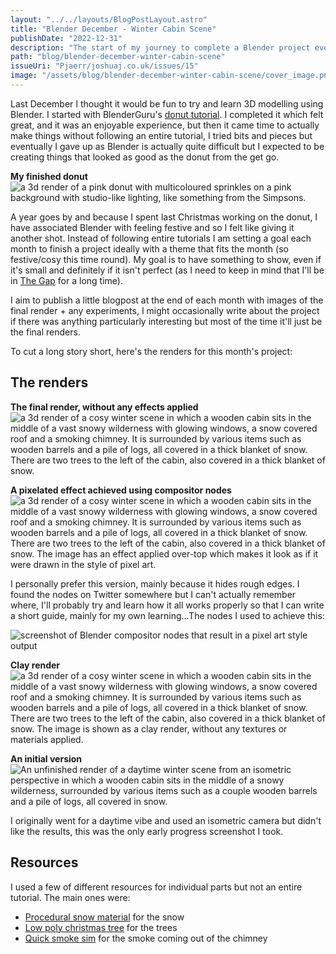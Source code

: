 ```yaml
---
layout: "../../layouts/BlogPostLayout.astro"
title: "Blender December - Winter Cabin Scene"
publishDate: "2022-12-31"
description: "The start of my journey to complete a Blender project every month. This month is a cosy winter cabin scene."
path: "blog/blender-december-winter-cabin-scene"
issueUri: "Pjaerr/joshuaj.co.uk/issues/15"
image: "/assets/blog/blender-december-winter-cabin-scene/cover_image.png"
---
```


Last December I thought it would be fun to try and learn 3D modelling using Blender. I started with BlenderGuru's [donut tutorial](https://www.youtube.com/watch?v=TPrnSACiTJ4&list=PLjEaoINr3zgEq0u2MzVgAaHEBt--xLB6U). I completed it which felt great, and it was an enjoyable experience, but then it came time to actually make things without following an entire tutorial, I tried bits and pieces but eventually I gave up as Blender is actually quite difficult but I expected to be creating things that looked as good as the donut from the get go.

**My finished donut**
![a 3d render of a pink donut with multicoloured sprinkles on a pink background with studio-like lighting, like something from the Simpsons.](/assets/blog/blender-december-winter-cabin-scene/donut_render_finished.png)

A year goes by and because I spent last Christmas working on the donut, I have associated Blender with feeling festive and so I felt like giving it another shot. Instead of following entire tutorials I am setting a goal each month to finish a project ideally with a theme that fits the month (so festive/cosy this time round). My goal is to have something to show, even if it's small and definitely if it isn't perfect (as I need to keep in mind that I'll be in [The Gap](https://www.reddit.com/r/blender/comments/n2jfot/keep_going/) for a long time).

I aim to publish a little blogpost at the end of each month with images of the final render + any experiments, I might occasionally write about the project if there was anything particularly interesting but most of the time it'll just be the final renders.

To cut a long story short, here's the renders for this month's project:

## The renders

**The final render, without any effects applied**
![a 3d render of a cosy winter scene in which a wooden cabin sits in the middle of a vast snowy wilderness with glowing windows, a snow covered roof and a smoking chimney. It is surrounded by various items such as wooden barrels and a pile of logs, all covered in a thick blanket of snow. There are two trees to the left of the cabin, also covered in a thick blanket of snow.](/assets/blog/blender-december-winter-cabin-scene/winter_cabin_scene_final.png)

**A pixelated effect achieved using compositor nodes**
![a 3d render of a cosy winter scene in which a wooden cabin sits in the middle of a vast snowy wilderness with glowing windows, a snow covered roof and a smoking chimney. It is surrounded by various items such as wooden barrels and a pile of logs, all covered in a thick blanket of snow. There are two trees to the left of the cabin, also covered in a thick blanket of snow. The image has an effect applied over-top which makes it look as if it were drawn in the style of pixel art.](/assets/blog/blender-december-winter-cabin-scene/winter_cabin_scene_final--pixelated.png)

I personally prefer this version, mainly because it hides rough edges. I found the nodes on Twitter somewhere but I can't actually remember where, I'll probably try and learn how it all works properly so that I can write a short guide, mainly for my own learning...The nodes I used to achieve this:

![screenshot of Blender compositor nodes that result in a pixel art style output](/assets/blog/blender-december-winter-cabin-scene/pixel_art_compositor_nodes.png)

**Clay render**
![a 3d render of a cosy winter scene in which a wooden cabin sits in the middle of a vast snowy wilderness with glowing windows, a snow covered roof and a smoking chimney. It is surrounded by various items such as wooden barrels and a pile of logs, all covered in a thick blanket of snow. There are two trees to the left of the cabin, also covered in a thick blanket of snow. The image is shown as a clay render, without any textures or materials applied.](/assets/blog/blender-december-winter-cabin-scene/winter_cabin_scene_final--clay.png)

**An initial version**
![An unfinished render of a daytime winter scene from an isometric perspective in which a wooden cabin sits in the middle of a snowy wilderness, surrounded by various items such as a couple wooden barrels and a pile of logs, all covered in snow.](/assets/blog/blender-december-winter-cabin-scene/cabin_scene_v1.png)

I originally went for a daytime vibe and used an isometric camera but didn't like the results, this was the only early progress screenshot I took.

## Resources

I used a few of different resources for individual parts but not an entire tutorial. The main ones were:

- [Procedural snow material](https://www.youtube.com/watch?v=UzJnsqIRbDw) for the snow
- [Low poly christmas tree](https://www.youtube.com/watch?v=D5fUeZQe_JU) for the trees
- [Quick smoke sim](https://www.youtube.com/watch?v=EtKQwN9P0sE) for the smoke coming out of the chimney
